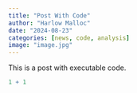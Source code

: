 ---
title: "Post With Code"
author: "Harlow Malloc"
date: "2024-08-23"
categories: [news, code, analysis]
image: "image.jpg"
---

This is a post with executable code.

```{r}
1 + 1
```

